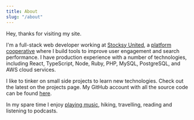 ```yaml
---
title: About
slug: "/about"
---
```



Hey, thanks for visiting my site.

I'm a full-stack web developer working at [Stocksy United](https://stocksy.com), a
[platform cooperative](https://en.wikipedia.org/wiki/Platform_cooperative) where
I build tools to improve user engagement and search performance. I have
production experience with a number of technologies, including React, TypeScript,
Node, Ruby, PHP, MySQL, PostgreSQL, and AWS cloud services.

I like to tinker on small side projects to learn new technologies. Check out the
latest on the <Link className='internal-link' to='/projects'>projects</Link>
page. My GitHub account with all the source code can be found
[here](https://github.com/a-bishop).

In my spare time I enjoy
[playing music](https://chancelovett.bandcamp.com/releases), hiking, travelling,
reading and listening to podcasts.
